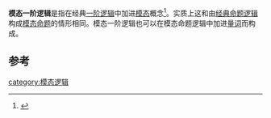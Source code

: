 '''模态一阶逻辑'''是指在经典[[一阶逻辑|一阶逻辑]]中加进[[模态|模态]]概念<ref>{{Cite news |url=https://epaper.gmw.cn/gmrb/html/2008-08/26/nw.D110000gmrb_20080826_3-11.htm |title=哲学逻辑的发展趋势及其对我们的启示-光明日报-光明网 |accessdate=2021-12-17 |archive-date=2021-12-17 |archive-url=https://web.archive.org/web/20211217035636/https://epaper.gmw.cn/gmrb/html/2008-08/26/nw.D110000gmrb_20080826_3-11.htm |dead-url=no }}</ref>。实质上这和由[[经典命题逻辑|经典命题逻辑]]构成[[模态命题|模态命题]]的情形相同。模态一阶逻辑也可以在模态命题逻辑中加进[[量词|量词]]而构成。

==参考==
{{reflist}}
{{logic-stub}}
[[category:模态逻辑|category:模态逻辑]]